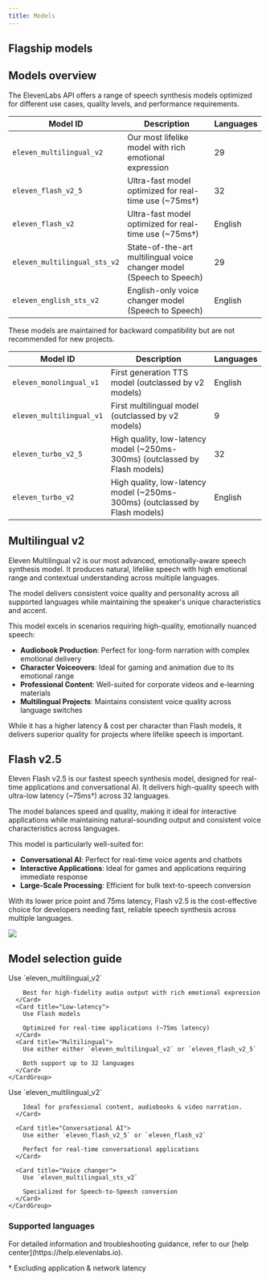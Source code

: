 ```yaml
---
title: Models
---
```


## Flagship models

<Markdown src="/snippets/models.mdx" />

## Models overview

The ElevenLabs API offers a range of speech synthesis models optimized for different use cases, quality levels, and performance requirements.

| Model ID                     | Description                                                          | Languages |
| ---------------------------- | -------------------------------------------------------------------- | --------- |
| `eleven_multilingual_v2`     | Our most lifelike model with rich emotional expression               | 29        |
| `eleven_flash_v2_5`          | Ultra-fast model optimized for real-time use (~75ms&dagger;)         | 32        |
| `eleven_flash_v2`            | Ultra-fast model optimized for real-time use (~75ms&dagger;)         | English   |
| `eleven_multilingual_sts_v2` | State-of-the-art multilingual voice changer model (Speech to Speech) | 29        |
| `eleven_english_sts_v2`      | English-only voice changer model (Speech to Speech)                  | English   |

<Accordion title="Older Models">

<Warning>

These models are maintained for backward compatibility but are not recommended for new projects.

</Warning>

| Model ID                 | Description                                                                 | Languages |
| ------------------------ | --------------------------------------------------------------------------- | --------- |
| `eleven_monolingual_v1`  | First generation TTS model (outclassed by v2 models)                        | English   |
| `eleven_multilingual_v1` | First multilingual model (outclassed by v2 models)                          | 9         |
| `eleven_turbo_v2_5`      | High quality, low-latency model (~250ms-300ms) (outclassed by Flash models) | 32        |
| `eleven_turbo_v2`        | High quality, low-latency model (~250ms-300ms) (outclassed by Flash models) | English   |

</Accordion>

## Multilingual v2

Eleven Multilingual v2 is our most advanced, emotionally-aware speech synthesis model. It produces natural, lifelike speech with high emotional range and contextual understanding across multiple languages.

The model delivers consistent voice quality and personality across all supported languages while maintaining the speaker's unique characteristics and accent.

This model excels in scenarios requiring high-quality, emotionally nuanced speech:

- **Audiobook Production**: Perfect for long-form narration with complex emotional delivery
- **Character Voiceovers**: Ideal for gaming and animation due to its emotional range
- **Professional Content**: Well-suited for corporate videos and e-learning materials
- **Multilingual Projects**: Maintains consistent voice quality across language switches

While it has a higher latency & cost per character than Flash models, it delivers superior quality for projects where lifelike speech is important.

## Flash v2.5

Eleven Flash v2.5 is our fastest speech synthesis model, designed for real-time applications and conversational AI. It delivers high-quality speech with ultra-low latency (~75ms&dagger;) across 32 languages.

The model balances speed and quality, making it ideal for interactive applications while maintaining natural-sounding output and consistent voice characteristics across languages.

This model is particularly well-suited for:

- **Conversational AI**: Perfect for real-time voice agents and chatbots
- **Interactive Applications**: Ideal for games and applications requiring immediate response
- **Large-Scale Processing**: Efficient for bulk text-to-speech conversion

With its lower price point and 75ms latency, Flash v2.5 is the cost-effective choice for developers needing fast, reliable speech synthesis across multiple languages.

<Frame background="subtle">
  <img src="/assets/images/model-latency-tradeoff.webp" />
</Frame>

## Model selection guide

<AccordionGroup>
  <Accordion title="Requirements">
    <CardGroup cols={1}>
      <Card title="Quality">
        Use `eleven_multilingual_v2`
        
        Best for high-fidelity audio output with rich emotional expression
      </Card>
      <Card title="Low-latency">
        Use Flash models

        Optimized for real-time applications (~75ms latency)
      </Card>
      <Card title="Multilingual">
        Use either either `eleven_multilingual_v2` or `eleven_flash_v2_5`

        Both support up to 32 languages
      </Card>
    </CardGroup>

  </Accordion>

  <Accordion title="Use case">
    <CardGroup cols={1}>
      <Card title="Content creation">
        Use `eleven_multilingual_v2`
      
        Ideal for professional content, audiobooks & video narration.
      </Card>

      <Card title="Conversational AI">
        Use either `eleven_flash_v2_5` or `eleven_flash_v2`

        Perfect for real-time conversational applications
      </Card>

      <Card title="Voice changer">
        Use `eleven_multilingual_sts_v2`

        Specialized for Speech-to-Speech conversion
      </Card>
    </CardGroup>

  </Accordion>
</AccordionGroup>

### Supported languages

<Markdown src="/snippets/v2-model-languages.mdx" />

<Markdown src="/snippets/v2-5-model-languages.mdx" />

<Note>
  For detailed information and troubleshooting guidance, refer to our [help
  center](https://help.elevenlabs.io).
</Note>

&dagger; Excluding application & network latency
